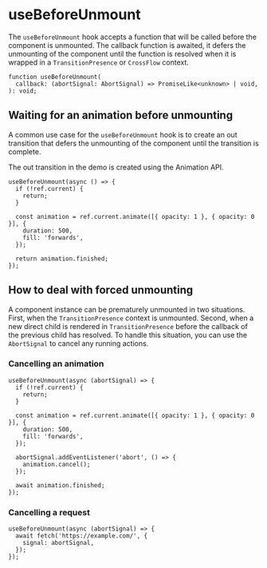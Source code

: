 
<Meta title="Lifecycle / hooks / useBeforeUnmount" />

# useBeforeUnmount

The `useBeforeUnmount` hook accepts a function that will be called before the component is
unmounted. The callback function is awaited, it defers the unmounting of the component until the
function is resolved when it is wrapped in a `TransitionPresence` or `CrossFlow` context.

```tsx
function useBeforeUnmount(
  callback: (abortSignal: AbortSignal) => PromiseLike<unknown> | void,
): void;
```

## Waiting for an animation before unmounting

A common use case for the `useBeforeUnmount` hook is to create an out transition that defers the
unmounting of the component until the transition is complete.

<Canvas of={transitionPrescenseStories.Demo} />

The out transition in the demo is created using the Animation API.

```tsx
useBeforeUnmount(async () => {
  if (!ref.current) {
    return;
  }

  const animation = ref.current.animate([{ opacity: 1 }, { opacity: 0 }], {
    duration: 500,
    fill: 'forwards',
  });

  return animation.finished;
});
```

## How to deal with forced unmounting

A component instance can be prematurely unmounted in two situations. First, when the
`TransitionPresence` context is unmounted. Second, when a new direct child is rendered in
`TransitionPresence` before the callback of the previous child has resolved. To handle this
situation, you can use the `AbortSignal` to cancel any running actions.

### Cancelling an animation

```tsx
useBeforeUnmount(async (abortSignal) => {
  if (!ref.current) {
    return;
  }

  const animation = ref.current.animate([{ opacity: 1 }, { opacity: 0 }], {
    duration: 500,
    fill: 'forwards',
  });

  abortSignal.addEventListener('abort', () => {
    animation.cancel();
  });

  await animation.finished;
});
```

### Cancelling a request

```tsx
useBeforeUnmount(async (abortSignal) => {
  await fetch('https://example.com/', {
    signal: abortSignal,
  });
});
```
